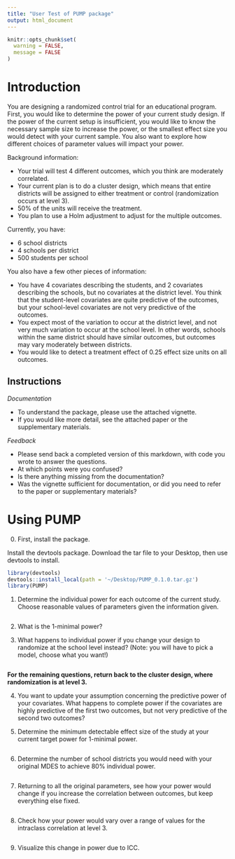 ```yaml
---
title: "User Test of PUMP package"
output: html_document
---
```


```r
knitr::opts_chunk$set(
  warning = FALSE,
  message = FALSE
)
```

# Introduction

You are designing a randomized control trial for an educational program.
First, you would like to determine the power of your current study design.
If the power of the current setup is insufficient, you would like to know the necessary sample size to increase the power, or the smallest effect size you would detect with your current sample.
You also want to explore how different choices of parameter values will impact your power.

Background information:

- Your trial will test $4$ different outcomes, which you think are moderately correlated.
- Your current plan is to do a cluster design, which means that entire districts will be assigned to either treatment or control (randomization occurs at level 3).
- 50\% of the units will receive the treatment.
- You plan to use a Holm adjustment to adjust for the multiple outcomes.

Currently, you have:

- 6 school districts
- 4 schools per district
- 500 students per school

You also have a few other pieces of information:

- You have 4 covariates describing the students, and 2 covariates describing the schools, but no covariates at the district level. You think that the student-level covariates are quite predictive of the outcomes, but your school-level covariates are not very predictive of the outcomes.
- You expect most of the variation to occur at the district level, and not very much variation to occur at the school level. In other words, schools within the same district should have similar outcomes, but outcomes may vary moderately between districts.
- You would like to detect a treatment effect of $0.25$ effect size units on all outcomes.

## Instructions

*Documentation*

- To understand the package, please use the attached vignette.
- If you would like more detail, see the attached paper or the supplementary materials.

*Feedback*

- Please send back a completed version of this markdown, with code you wrote to answer the questions.
- At which points were you confused?
- Is there anything missing from the documentation?
- Was the vignette sufficient for documentation, or did you need to refer to the paper or supplementary materials?

# Using PUMP

0. First, install the package.  

Install the devtools package.
Download the tar file to your Desktop, then use devtools to install.

```r
library(devtools)
devtools::install_local(path = '~/Desktop/PUMP_0.1.0.tar.gz')
library(PUMP)
```

1. Determine the individual power for each outcome of the current study. Choose reasonable values of parameters given the information given.

```r

```

2. What is the 1-minimal power?

3. What happens to individual power if you change your design to randomize at the school level instead? (Note: you will have to pick a model, choose what you want!)

```r

```

**For the remaining questions, return back to the cluster design, where randomization is at level 3.**

4. You want to update your assumption concerning the predictive power of your covariates. What happens to complete power if the covariates are highly predictive of the first two outcomes, but not very predictive of the second two outcomes?

5. Determine the minimum detectable effect size of the study at your current target power for $1$-minimal power.

```r

```
6.  Determine the number of school districts you would need with your original MDES to achieve 80\% individual power.

```r

```

7. Returning to all the original parameters, see how your power would change if you increase the correlation between outcomes, but keep everything else fixed.

```r

```

8. Check how your power would vary over a range of values for the intraclass correlation at level 3.

```r

```

9. Visualize this change in power due to ICC.

```r

```